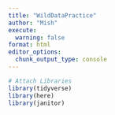 ```yaml
---
title: "WildDataPractice"
author: "Mish"
execute:
  warning: false
format: html
editor_options: 
  chunk_output_type: console
---
```


```r
# Attach Libraries
library(tidyverse)
library(here)
library(janitor)
```

